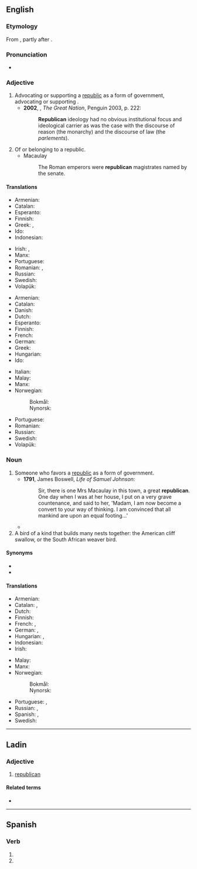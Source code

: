 {{also|Republican}}
==English==

===Etymology===
From {{suffix|republic|an|lang=en}}, partly after {{der|en|fr|républicain}}.

===Pronunciation===
* {{a|UK}} {{IPA|/ɹɪˈpʌblɪkən/|lang=en}}

===Adjective===
{{en-adj}}

# Advocating or supporting a [[republic]] as a form of government, advocating or supporting {{l|en|republicanism}}. {{defdate|from 17th c.}}
#* '''2002''', {{w|Colin Jones (historian)|Colin Jones}}, ''The Great Nation'', Penguin 2003, p. 222:
#*: '''Republican''' ideology had no obvious institutional focus and ideological carrier as was the case with the discourse of reason (the monarchy) and the discourse of law (the ''parlements'').
# Of or belonging to a republic. {{defdate|from 17th c.}}
#* Macaulay
#*: The Roman emperors were '''republican''' magistrates named by the senate.

====Translations====
{{trans-top|favoring a republic as form of government, favoring republicanism}}
* Armenian: {{t+|hy|հանրապետական}}
* Catalan: {{t+|ca|republicà}}
* Esperanto: {{t|eo|respublikisma}}
* Finnish: {{t+|fi|tasavaltalainen}}
* Greek: {{t+|el|ρεπουμπλικάνος|m}}, {{t+|el|ρεπουμπλικάνα|f}}
* Ido: {{t+|io|republikista}}
* Indonesian: {{t+|id|republiken}}
{{trans-mid}}
* Irish: {{t|ga|poblachtach}}, {{t|ga|poblachtánach}}
* Manx: {{t|gv|pobblaghtagh}}
* Portuguese: {{t+|pt|republicano}}
* Romanian: {{t+|ro|republican|m}}, {{t+|ro|republicană|f}}
* Russian: {{t+|ru|республика́нский}}
* Swedish: {{t+|sv|republikansk}}
* Volapük: {{t|vo|repüblikimik}}
{{trans-bottom}}

{{trans-top|of or belonging to a republic}}
* Armenian: {{t+|hy|հանրապետական}}
* Catalan: {{t+|ca|republicà}}
* Danish: {{t|da|republikansk}}
* Dutch: {{t+|nl|republikeins}}
* Esperanto: {{t|eo|respublika}}
* Finnish: {{t+|fi|tasavaltalainen}}
* French: {{t+|fr|républicain}}
* German: {{t+|de|republikanisch}}
* Greek: {{t+|el|δημοκρατικός}}
* Hungarian: {{t+|hu|köztársasági}}
* Ido: {{t+|io|republikala}}
{{trans-mid}}
* Italian: {{t+|it|repubblicano}}
* Malay: {{t|ms|republik}}
* Manx: {{t|gv|pobblaghtagh}}
* Norwegian:
*: Bokmål: {{t|nb|republikansk}}
*: Nynorsk: {{t|nn|republikansk}}
* Portuguese: {{t+|pt|republicano}}
* Romanian: {{t+|ro|republican|m}}
* Russian: {{t+|ru|республика́нский}}
* Swedish: {{t+|sv|republikansk}}
* Volapük: {{t+|vo|repüblikik}}
{{trans-bottom}}

===Noun===
{{en-noun}}

# Someone who favors a [[republic]] as a form of government. {{defdate|from 17th c.}}
#* '''1791''', James Boswell, ''Life of Samuel Johnson'':
#*: Sir, there is one Mrs Macaulay in this town, a great '''republican'''. One day when I was at her house, I put on a very grave countenance, and said to her, 'Madam, I am now become a convert to your way of thinking. I am convinced that all mankind are upon an equal footing...'
#* {{quote-journal|lang=en|passage=Nationalists and republicans need to adopt a new approach to convince unionists of the merits of uniting Ireland, Gerry Adams has said.|work=Independent.ie|title=New approach needed to convince unionists about United Ireland, Adams tell conference|author=David Young|date=24 June 2017}}
# A bird of a kind that builds many nests together: the American cliff swallow, or the South African weaver bird.

====Synonyms====
* {{l|en|anti-monarchist}}
* {{l|en|antiroyalist}}

====Translations====
{{trans-top|someone who favors a republic}}
* Armenian: {{t+|hy|հանրապետական}}
* Catalan: {{t+|ca|republicà|m}}, {{t+|ca|republicana|f}}
* Dutch: {{t+|nl|republikein}}
* Finnish: {{t+|fi|tasavaltalainen}}
* French: {{t+|fr|républicain|m}}, {{t+|fr|républicaine|f}}
* German: {{t+|de|Republikaner|m}}, {{t|de|Republikanerin|f}}
* Hungarian: {{t+|hu|republikánus}}, {{t|hu|köztársaságpárti}}
* Indonesian: {{t+|id|republiken}}
* Irish: {{t|ga|poblachtach|m}}
{{trans-mid}}
* Malay: {{t|ms|republikan}}
* Manx: {{t|gv|pobblaghtagh|m}}
* Norwegian:
*: Bokmål: {{t+|nb|republikaner|m}}
*: Nynorsk: {{t|nn|republikanar|m}}
* Portuguese: {{t+|pt|republicano|m}}, {{t+|pt|republicana|f}}
* Russian: {{t+|ru|республика́нец|m}}, {{t+|ru|республика́нка|f}}
* Spanish: {{t|es|republicano|m}}, {{t|es|republicana|f}}
* Swedish: {{t+|sv|republikan|c}}
{{trans-bottom}}

----

==Ladin==

===Adjective===
{{lld-adj|republican}}

# [[#English|republican]]

====Related terms====
* {{l|lld|republica}}

----

==Spanish==

===Verb===
{{head|es|verb form}}

# {{es-verb form of|republicar|ending=-ar|mood=indicative|tense=present|number=p|person=2|formal=y}}
# {{es-verb form of|republicar|ending=-ar|mood=indicative|tense=present|number=p|person=3}}